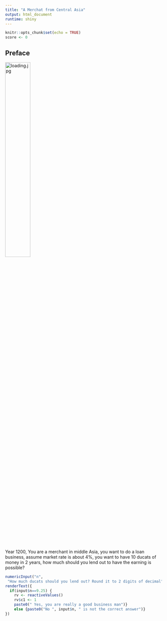 ---
title: "A Merchat from Central Asia"
output: html_document
runtime: shiny
---

```{r setup, include=FALSE}
knitr::opts_chunk$set(echo = TRUE)
score <- 0
```

## Preface
![loading.jpg](https://th.bing.com/th/id/R.ce9728289277ce1d2f114af8c2f26032?rik=HR8tQ9kxLJk0rw&riu=http%3a%2f%2ftaos.org%2fwp-content%2fuploads%2f2017%2f10%2fexpression-attractive-misleading-engraving-marketing-coloured-flourish_d15a64a4-a62e-11e5-a915-4cd4d91edd66.jpg&ehk=pFz66fFZ%2bb9Zvg%2b%2f3Ge4%2bycfqbRsXmZ%2fh0QC9iy1ltI%3d&risl=&pid=ImgRaw&r=0&sres=1&sresct=1){width=40% }<br>
Year 1200, You are a merchant in middle Asia, you want to do a loan business, assume market rate is about 4%, you want to have 10 ducats of money in 2 years, how much should you lend out to have the earning is possible?

```{r echo=FALSE}
numericInput("n", 
 "How much ducats should you lend out? Round it to 2 digits of decimal", 5)
renderText({
  if(input$n==9.25) {
    rv <- reactiveValues()
    rv$c1 <- 1
    paste0(" Yes, you are really a good business man")}
    else {paste0("No ", input$n, " is not the correct answer")}
})
```


